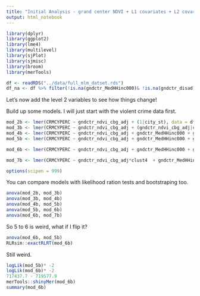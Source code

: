 ```yaml
---
title: "Initial Analysis - grand center NDVI + L1 covariates + L2 covariates"
output: html_notebook
---
```


```r
library(dplyr)
library(ggplot2)
library(lme4)
library(multilevel)
library(sjPlot)
library(sjmisc)
library(broom)
library(merTools)

df <- readRDS("../data/full_mlm_datset.rds")
df_na <- df %>% filter(!is.na(gndctr_MedHHinc000)& !is.na(gndctr_disad))
```
Let's now add the level 2 variables to see how things change!

Build up some models. I will just start with the violent crime data first.
```r
mod_2b <- lmer(CRMCYPERC ~ gndctr_ndvi_cbg_adj + (1|city_st), data = df_na)
mod_3b <- lmer(CRMCYPERC ~ gndctr_ndvi_cbg_adj + (gndctr_ndvi_cbg_adj|city_st), data = df_na)
mod_4b <- lmer(CRMCYPERC ~ gndctr_ndvi_cbg_adj + gndctr_MedHHinc000 + gndctr_disad + gndctr_diver + gndctr_U18 + gndctr_logpopden + (1|city_st), data = df_na)
mod_5b <- lmer(CRMCYPERC ~ gndctr_ndvi_cbg_adj + gndctr_MedHHinc000 + gndctr_disad + gndctr_diver + gndctr_U18 + gndctr_logpopden + (gndctr_ndvi_cbg_adj|city_st), data = df_na)

mod_6b <- lmer(CRMCYPERC ~ gndctr_ndvi_cbg_adj + gndctr_MedHHinc000 + gndctr_disad + gndctr_diver + gndctr_U18 + gndctr_logpopden + gndctr_MetroGDP + gndctr_Police + gndctr_rt_violent + clust4 + (1|city_st), data = df_na)

mod_7b <- lmer(CRMCYPERC ~ gndctr_ndvi_cbg_adj*clust4  + gndctr_MedHHinc000 + gndctr_disad + gndctr_diver + gndctr_U18 + gndctr_logpopden + gndctr_MetroGDP + gndctr_Police + gndctr_rt_violent + (1|city_st), data = df_na)

options(scipen = 999)

```
You can compare models with likelihood ration tests and bootstraping too.
```r
anova(mod_2b, mod_3b)
anova(mod_3b, mod_4b)
anova(mod_4b, mod_5b)
anova(mod_5b, mod_6b)
anova(mod_6b, mod_7b)
```
So 5 to 6 is weird, what if I flip it?
```r
anova(mod_6b, mod_5b)
RLRsim::exactRLRT(mod_6b)
```
Still weird.
```r
logLik(mod_5b)* -2
logLik(mod_6b)* -2
717437.7 - 719577.9
merTools::shinyMer(mod_6b)
summary(mod_6b)
```


